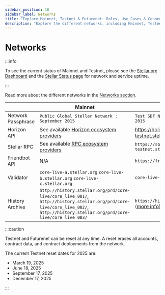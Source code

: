 ```yaml
---
sidebar_position: 10
sidebar_label: Networks
title: "Explore Mainnet, Testnet & Futurenet: Roles, Use Cases & Connectivity"
description: "Explore the different networks, including Mainnet, Testnet, and Futurenet. Learn their roles, use cases, and how to connect for development and testing."
---
```


# Networks

:::info

To see the current status of Mainnet and Testnet, please see the [Stellar.org Dashboard](https://dashboard.stellar.org/) and the [Stellar Status page](https://status.stellar.org/) for network and service uptime.

:::

Read more about the different networks in the [Networks section](../learn/fundamentals/networks.mdx).

|  | Mainnet | Testnet | Futurenet |
| :-- | --- | --- | --- |
| Network Passphrase | `Public Global Stellar Network ; September 2015` | `Test SDF Network ; September 2015` | `Test SDF Future Network ; October 2022` |
| Horizon API | See available [Horizon ecosystem providers] | https://horizon-testnet.stellar.org | https://horizon-futurenet.stellar.org |
| Stellar RPC | See available [RPC ecosystem providers] | `https://soroban-testnet.stellar.org` | `https://rpc-futurenet.stellar.org` |
| Friendbot API | N/A | `https://friendbot.stellar.org` | `https://friendbot-futurenet.stellar.org` |
| Validator | `core-live-a.stellar.org` `core-live-b.stellar.org` `core-live-c.stellar.org` | `core-live-testnet.stellar.org` | `core-live-futurenet.stellar.org` |
| History Archive | `http://history.stellar.org/prd/core-live/core_live_001/`, `http://history.stellar.org/prd/core-live/core_live_002/`, `http://history.stellar.org/prd/core-live/core_live_003/` | `https://history.stellar.org/` ([more info](https://github.com/stellar/stellar-core/blob/master/docs/stellar-core_testnet.cfg)) | `http://history.stellar.org/dev/core-futurenet` |

:::caution

Testnet and Futurenet can be reset at any time. A reset erases all accounts, contract data, and contract deployments from the network.

The current Testnet reset dates for 2025 are:

- March 19, 2025
- June 18, 2025
- September 17, 2025
- December 17, 2025

:::

[horizon ecosystem providers]: ../data/apis/api-providers.mdx
[rpc ecosystem providers]: ../data/apis/api-providers.mdx
